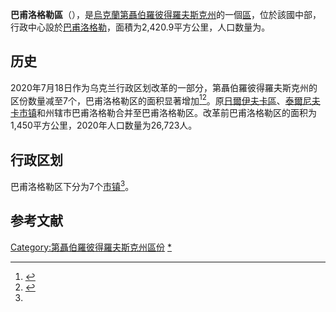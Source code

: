{{Infobox settlement
| name                    = 巴甫洛格勒区
| native_name             = Павлоградський район
| native_name_lang        = uk
| settlement_type         = [[区_(乌克兰)|区]]
| image_skyline           = 
| image_caption           = 
| image_flag              = Flag of Pavlohrad raion.svg
| flag_size               = 115px
| image_shield            = Coat of Ams of Pavlohrad raion.svg
| shield_size             = 60px
| image_map               = Pavlogradskiy rayon 2020.svg
| map_caption             = 巴甫洛格勒区在第聂伯罗彼得罗夫斯克州的位置
| subdivision_type        = [[世界政區索引|国家]]
| subdivision_name        = {{UKR}}
| subdivision_type1       = [[州_(烏克蘭)|州]]
| subdivision_name1       = [[第聂伯罗彼得罗夫斯克州|第聂伯罗彼得罗夫斯克州]]
| established_title       = 建立
| established_date        = 
| seat_type               = 行政中心
| seat                    = [[巴甫洛格勒|巴甫洛格勒]]
| parts_type              = 辖区
| parts_style             = coll
| parts                   = 7个[[烏克蘭市鎮|市镇]]<ref name="Ostapenko">{{Cite book |url=https://www.minregion.gov.ua/wp-content/uploads/2020/10/atlas_novogo_atu_2020.pdf |date=2020 |publisher=Міністерство розвитку громад та територій України; Товариство дослідників України |editor-last=Ostapenko |editor-first=Pavlo (Павло Остапенко) |edition=2nd |location=Київ |language=uk |script-title=uk:Атлас адміністративно-територіального устрою України: Новий районний поділ та територіальні громади: 2020 |title= |access-date=2022-06-15 |archive-date=2021-12-15 |archive-url=https://web.archive.org/web/20211215194128/https://www.minregion.gov.ua/wp-content/uploads/2020/10/atlas_novogo_atu_2020.pdf }}</ref>
| p1                      =
| government_footnotes    = 
| leader_party            = 
| leader_title            = 
| leader_name             = 
| unit_pref               = Metric
| area_footnotes          = 
| area_note               = 
| area_total_km2          = 2,420.9
| population_as_of        = 2021年
| population_footnotes    = <ref name="ua2021estimate"/>
| population_total        = 169,509
| population_density_km2  = auto
| population_note         = 
| timezone1               = 
| utc_offset1             = 
| timezone1_DST           = 
| utc_offset1_DST         = 
| postal_code_type        = 邮政编码
| postal_code             = 
| area_code_type          = 
| area_code               = 
| iso_code                = 
| website                 = 
| footnotes               = 
}}
'''巴甫洛格勒區'''（{{lang-uk|Павлоградський район}}），是[[烏克蘭|烏克蘭]][[第聶伯羅彼得羅夫斯克州|第聶伯羅彼得羅夫斯克州]]的一個[[区_(乌克兰)|區]]，位於該國中部，行政中心設於[[巴甫洛格勒|巴甫洛格勒]]，面積为2,420.9平方公里，人口数量为{{Ua-pop-est2021|169,509人}}。

== 历史 ==
{{Stack|[[File:Pavlogradskyi-Raion.png|thumb]]}}
2020年7月18日作为乌克兰行政区划改革的一部分，第聶伯羅彼得羅夫斯克州的区份数量减至7个，巴甫洛格勒区的面积显著增加<ref>{{Cite news |url=http://www.golos.com.ua/article/333466 |script-title=uk:Про утворення та ліквідацію районів. Постанова Верховної Ради України № 807-ІХ. |date=2020-07-18 |language=uk |work=Голос України |access-date=2020-10-03 |archive-date=2021-07-09 |archive-url=https://web.archive.org/web/20210709121303/http://www.golos.com.ua/article/333466 }}</ref><ref name="2020_reform_maps">{{Cite web |url=https://www.minregion.gov.ua/press/news/novi-rajony-karty-sklad/ |script-title=uk:Нові райони: карти + склад |date=2020-07-17 |access-date=2022-04-15 |website=Міністерство розвитку громад та територій України |language=uk |archive-date=2022-02-25 |archive-url=https://web.archive.org/web/20220225102502/https://www.minregion.gov.ua/press/news/novi-rajony-karty-sklad/ }}</ref>。原[[日爾伊夫卡區|日爾伊夫卡區]]、[[泰爾尼夫卡|泰爾尼夫卡市镇]]和州辖市巴甫洛格勒合并至巴甫洛格勒区。改革前巴甫洛格勒区的面积为1,450平方公里，2020年人口数量为26,723人。

== 行政区划 ==
巴甫洛格勒区下分为7个[[烏克蘭市鎮|市镇]]<ref name="Ostapenko"/>。

== 参考文献 ==
{{Reflist}}

{{DEFAULTSORT:Павлоградський район}}
[[Category:第聶伯羅彼得羅夫斯克州區份|Category:第聶伯羅彼得羅夫斯克州區份]]
[[Category:巴甫洛格勒區|*]]